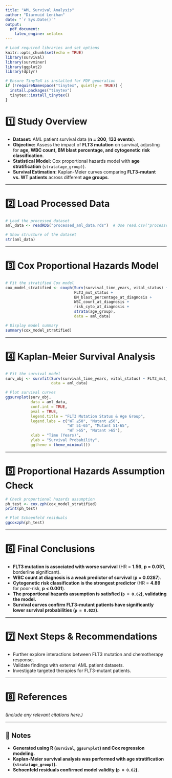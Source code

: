 ```yaml
---
title: "AML Survival Analysis"
author: "Diarmuid Lenihan"
date: "`r Sys.Date()`"
output: 
  pdf_document:
    latex_engine: xelatex
---
```


```r
# Load required libraries and set options
knitr::opts_chunk$set(echo = TRUE)
library(survival)
library(survminer)
library(ggplot2)
library(dplyr)

# Ensure TinyTeX is installed for PDF generation
if (!requireNamespace("tinytex", quietly = TRUE)) {
  install.packages("tinytex")
  tinytex::install_tinytex()
}
```

# **1️⃣ Study Overview**
- **Dataset:** AML patient survival data (**n = 200**, **133 events**).  
- **Objective:** Assess the impact of **FLT3 mutation** on survival, adjusting for **age, WBC count, BM blast percentage, and cytogenetic risk classification**.  
- **Statistical Model:** Cox proportional hazards model with **age stratification** (`strata(age_group)`).  
- **Survival Estimation:** Kaplan-Meier curves comparing **FLT3-mutant vs. WT patients** across different **age groups**.

---

# **2️⃣ Load Processed Data**
```r
# Load the processed dataset
aml_data <- readRDS("processed_aml_data.rds")  # Use read.csv("processed_aml_data.csv") if saved as CSV

# Show structure of the dataset
str(aml_data)
```

---

# **3️⃣ Cox Proportional Hazards Model**
```r
# Fit the stratified Cox model
cox_model_stratified <- coxph(Surv(survival_time_years, vital_status) ~ 
                              FLT3_mut_status + 
                              BM_blast_percentage_at_diagnosis + 
                              WBC_count_at_diagnosis + 
                              risk_cyto_at_diagnosis + 
                              strata(age_group), 
                              data = aml_data)

# Display model summary
summary(cox_model_stratified)
```

---

# **4️⃣ Kaplan-Meier Survival Analysis**
```r
# Fit the survival model
surv_obj <- survfit(Surv(survival_time_years, vital_status) ~ FLT3_mut_status + strata(age_group), 
                    data = aml_data)

# Plot survival curves
ggsurvplot(surv_obj, 
           data = aml_data, 
           conf.int = TRUE, 
           pval = TRUE, 
           legend.title = "FLT3 Mutation Status & Age Group", 
           legend.labs = c("WT ≤50", "Mutant ≤50", 
                           "WT 51-65", "Mutant 51-65", 
                           "WT >65", "Mutant >65"),
           xlab = "Time (Years)", 
           ylab = "Survival Probability",
           ggtheme = theme_minimal())
```

---

# **5️⃣ Proportional Hazards Assumption Check**
```r
# Check proportional hazards assumption
ph_test <- cox.zph(cox_model_stratified)
print(ph_test)

# Plot Schoenfeld residuals
ggcoxzph(ph_test)
```

---

# **6️⃣ Final Conclusions**
- **FLT3 mutation is associated with worse survival** (HR = **1.56**, **p = 0.051**, borderline significant).  
- **WBC count at diagnosis is a weak predictor of survival** (**p = 0.0287**).  
- **Cytogenetic risk classification is the strongest predictor** (HR = **4.89** for poor-risk, **p < 0.001**).  
- **The proportional hazards assumption is satisfied (`p = 0.62`), validating the model.**  
- **Survival curves confirm FLT3-mutant patients have significantly lower survival probabilities (`p = 0.022`).**  

---

# **7️⃣ Next Steps & Recommendations**
- Further explore interactions between FLT3 mutation and chemotherapy response.
- Validate findings with external AML patient datasets.
- Investigate targeted therapies for FLT3-mutant patients.

---

# **8️⃣ References**
_(Include any relevant citations here.)_

---

## **📜 Notes**
- **Generated using R (`survival`, `ggsurvplot`) and Cox regression modeling.**
- **Kaplan-Meier survival analysis was performed with age stratification (`strata(age_group)`).**
- **Schoenfeld residuals confirmed model validity (`p = 0.62`).**
